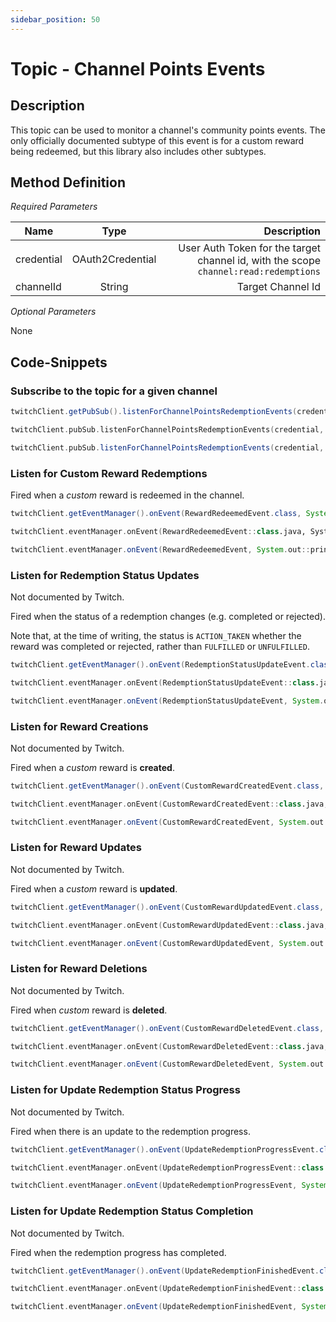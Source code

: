 ```yaml
---
sidebar_position: 50
---
```



# Topic - Channel Points Events

## Description

This topic can be used to monitor a channel's community points events.
The only officially documented subtype of this event is for a custom reward being redeemed, but this library also includes other subtypes.

## Method Definition

*Required Parameters*

| Name          | Type      | Description  |
| ------------- |:---------:| -----------------:|
| credential | OAuth2Credential | User Auth Token for the target channel id, with the scope `channel:read:redemptions` |
| channelId | String | Target Channel Id |

*Optional Parameters*

None

## Code-Snippets

### Subscribe to the topic for a given channel

<Tabs groupId="code">
<TabItem value="java" label="Java">

```java
twitchClient.getPubSub().listenForChannelPointsRedemptionEvents(credential, "149223493");
```

</TabItem>
<TabItem value="kotlin" label="Kotlin">

```kotlin
twitchClient.pubSub.listenForChannelPointsRedemptionEvents(credential, "149223493")
```

</TabItem>
<TabItem value="groovy" label="Groovy">

```groovy
twitchClient.pubSub.listenForChannelPointsRedemptionEvents(credential, "149223493")
```

</TabItem>
</Tabs>

### Listen for Custom Reward Redemptions

Fired when a _custom_ reward is redeemed in the channel.

<Tabs groupId="code">
<TabItem value="java" label="Java">

```java
twitchClient.getEventManager().onEvent(RewardRedeemedEvent.class, System.out::println);
```

</TabItem>
<TabItem value="kotlin" label="Kotlin">

```kotlin
twitchClient.eventManager.onEvent(RewardRedeemedEvent::class.java, System.out::println)
```

</TabItem>
<TabItem value="groovy" label="Groovy">

```groovy
twitchClient.eventManager.onEvent(RewardRedeemedEvent, System.out::println)
```

</TabItem>
</Tabs>

### Listen for Redemption Status Updates

Not documented by Twitch.

Fired when the status of a redemption changes (e.g. completed or rejected). 

Note that, at the time of writing, the status is `ACTION_TAKEN` whether the reward was completed or rejected, rather than `FULFILLED` or `UNFULFILLED`.

<Tabs groupId="code">
<TabItem value="java" label="Java">

```java
twitchClient.getEventManager().onEvent(RedemptionStatusUpdateEvent.class, System.out::println);
```

</TabItem>
<TabItem value="kotlin" label="Kotlin">

```kotlin
twitchClient.eventManager.onEvent(RedemptionStatusUpdateEvent::class.java, System.out::println)
```

</TabItem>
<TabItem value="groovy" label="Groovy">

```groovy
twitchClient.eventManager.onEvent(RedemptionStatusUpdateEvent, System.out::println)
```

</TabItem>
</Tabs>

### Listen for Reward Creations

Not documented by Twitch.

Fired when a _custom_ reward is **created**.

<Tabs groupId="code">
<TabItem value="java" label="Java">

```java
twitchClient.getEventManager().onEvent(CustomRewardCreatedEvent.class, System.out::println);
```

</TabItem>
<TabItem value="kotlin" label="Kotlin">

```kotlin
twitchClient.eventManager.onEvent(CustomRewardCreatedEvent::class.java, System.out::println)
```

</TabItem>
<TabItem value="groovy" label="Groovy">

```groovy
twitchClient.eventManager.onEvent(CustomRewardCreatedEvent, System.out::println)
```

</TabItem>
</Tabs>

### Listen for Reward Updates

Not documented by Twitch.

Fired when a _custom_ reward is **updated**.

<Tabs groupId="code">
<TabItem value="java" label="Java">

```java
twitchClient.getEventManager().onEvent(CustomRewardUpdatedEvent.class, System.out::println);
```

</TabItem>
<TabItem value="kotlin" label="Kotlin">

```kotlin
twitchClient.eventManager.onEvent(CustomRewardUpdatedEvent::class.java, System.out::println)
```

</TabItem>
<TabItem value="groovy" label="Groovy">

```groovy
twitchClient.eventManager.onEvent(CustomRewardUpdatedEvent, System.out::println)
```

</TabItem>
</Tabs>

### Listen for Reward Deletions

Not documented by Twitch.

Fired when _custom_ reward is **deleted**.

<Tabs groupId="code">
<TabItem value="java" label="Java">

```java
twitchClient.getEventManager().onEvent(CustomRewardDeletedEvent.class, System.out::println);
```

</TabItem>
<TabItem value="kotlin" label="Kotlin">

```kotlin
twitchClient.eventManager.onEvent(CustomRewardDeletedEvent::class.java, System.out::println)
```

</TabItem>
<TabItem value="groovy" label="Groovy">

```groovy
twitchClient.eventManager.onEvent(CustomRewardDeletedEvent, System.out::println)
```

</TabItem>
</Tabs>

### Listen for Update Redemption Status Progress

Not documented by Twitch.

Fired when there is an update to the redemption progress.

<Tabs groupId="code">
<TabItem value="java" label="Java">

```java
twitchClient.getEventManager().onEvent(UpdateRedemptionProgressEvent.class, System.out::println);
```

</TabItem>
<TabItem value="kotlin" label="Kotlin">

```kotlin
twitchClient.eventManager.onEvent(UpdateRedemptionProgressEvent::class.java, System.out::println)
```

</TabItem>
<TabItem value="groovy" label="Groovy">

```groovy
twitchClient.eventManager.onEvent(UpdateRedemptionProgressEvent, System.out::println)
```

</TabItem>
</Tabs>


### Listen for Update Redemption Status Completion

Not documented by Twitch.

Fired when the redemption progress has completed.

<Tabs groupId="code">
<TabItem value="java" label="Java">

```java
twitchClient.getEventManager().onEvent(UpdateRedemptionFinishedEvent.class, System.out::println);
```

</TabItem>
<TabItem value="kotlin" label="Kotlin">

```kotlin
twitchClient.eventManager.onEvent(UpdateRedemptionFinishedEvent::class.java, System.out::println)
```

</TabItem>
<TabItem value="groovy" label="Groovy">

```groovy
twitchClient.eventManager.onEvent(UpdateRedemptionFinishedEvent, System.out::println)
```

</TabItem>
</Tabs>
